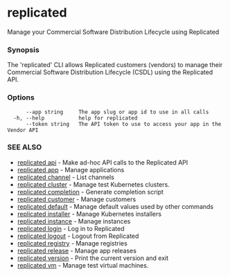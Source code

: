 # replicated

Manage your Commercial Software Distribution Lifecycle using Replicated

### Synopsis

The 'replicated' CLI allows Replicated customers (vendors) to manage their Commercial Software Distribution Lifecycle (CSDL) using the Replicated API.

### Options

```
      --app string     The app slug or app id to use in all calls
  -h, --help           help for replicated
      --token string   The API token to use to access your app in the Vendor API
```

### SEE ALSO

* [replicated api](replicated-cli-api)	 - Make ad-hoc API calls to the Replicated API
* [replicated app](replicated-cli-app)	 - Manage applications
* [replicated channel](replicated-cli-channel)	 - List channels
* [replicated cluster](replicated-cli-cluster)	 - Manage test Kubernetes clusters.
* [replicated completion](replicated-cli-completion)	 - Generate completion script
* [replicated customer](replicated-cli-customer)	 - Manage customers
* [replicated default](replicated-cli-default)	 - Manage default values used by other commands
* [replicated installer](replicated-cli-installer)	 - Manage Kubernetes installers
* [replicated instance](replicated-cli-instance)	 - Manage instances
* [replicated login](replicated-cli-login)	 - Log in to Replicated
* [replicated logout](replicated-cli-logout)	 - Logout from Replicated
* [replicated registry](replicated-cli-registry)	 - Manage registries
* [replicated release](replicated-cli-release)	 - Manage app releases
* [replicated version](replicated-cli-version)	 - Print the current version and exit
* [replicated vm](replicated-cli-vm)	 - Manage test virtual machines.

